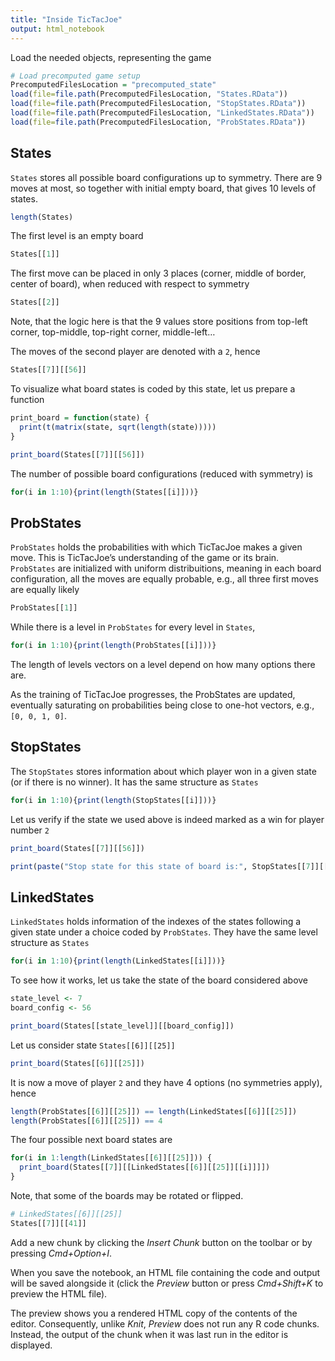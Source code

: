 ```yaml
---
title: "Inside TicTacJoe"
output: html_notebook
---
```

Load the needed objects, representing the game
```r
# Load precomputed game setup
PrecomputedFilesLocation = "precomputed_state"
load(file=file.path(PrecomputedFilesLocation, "States.RData"))
load(file=file.path(PrecomputedFilesLocation, "StopStates.RData"))
load(file=file.path(PrecomputedFilesLocation, "LinkedStates.RData"))
load(file=file.path(PrecomputedFilesLocation, "ProbStates.RData"))
```

## States

`States` stores all possible board configurations up to symmetry. There are 9 moves at most, so together with initial empty board, that gives 10 levels of states.
```r
length(States)
```
The first level is an empty board
```r
States[[1]]
```
The first move can be placed in only 3 places (corner, middle of border, center of board), when reduced with respect to symmetry
```r
States[[2]]
```
Note, that the logic here is that the 9 values store positions from top-left corner, top-middle, top-right corner, middle-left...

The moves of the second player are denoted with a `2`, hence
```r
States[[7]][[56]]
```
To visualize what board states is coded by this state, let us prepare a function
```r
print_board = function(state) {
  print(t(matrix(state, sqrt(length(state)))))
}

print_board(States[[7]][[56]])
```

The number of possible board configurations (reduced with symmetry) is
```r
for(i in 1:10){print(length(States[[i]]))}
```

## ProbStates

`ProbStates` holds the probabilities with which TicTacJoe makes a given move. This is TicTacJoe's understanding of the game or its brain. `ProbStates` are initialized with uniform distribuitions, meaning in each board configuration, all the moves are equally probable, e.g., all three first moves are equally likely
```r
ProbStates[[1]]
```
While there is a level in `ProbStates` for every level in `States`,
```r
for(i in 1:10){print(length(ProbStates[[i]]))}
```
The length of levels vectors on a level depend on how many options there are.

As the training of TicTacJoe progresses, the ProbStates are updated, eventually saturating on probabilities being close to one-hot vectors, e.g., `[0, 0, 1, 0]`.

## StopStates

The `StopStates` stores information about which player won in a given state (or if there is no winner). It has the same structure as `States`
```r
for(i in 1:10){print(length(StopStates[[i]]))}
```

Let us verify if the state we used above is indeed marked as a win for player number `2`
```r
print_board(States[[7]][[56]])

print(paste("Stop state for this state of board is:", StopStates[[7]][[56]]))
```

## LinkedStates

`LinkedStates` holds information of the indexes of the states following a given state under a choice coded by `ProbStates`. They have the same level structure as `States`
```r
for(i in 1:10){print(length(LinkedStates[[i]]))}
```

To see how it works, let us take the state of the board considered above
```r
state_level <- 7
board_config <- 56

print_board(States[[state_level]][[board_config]])
```

Let us consider state `States[[6]][[25]]`
```r
print_board(States[[6]][[25]])
```
It is now a move of player `2` and they have 4 options (no symmetries apply), hence
```r
length(ProbStates[[6]][[25]]) == length(LinkedStates[[6]][[25]])
length(ProbStates[[6]][[25]]) == 4
```
The four possible next board states are
```r
for(i in 1:length(LinkedStates[[6]][[25]])) {
  print_board(States[[7]][[LinkedStates[[6]][[25]][[i]]]])
}
```
Note, that some of the boards may be rotated or flipped.
```r
# LinkedStates[[6]][[25]]
States[[7]][[41]]
```


Add a new chunk by clicking the *Insert Chunk* button on the toolbar or by pressing *Cmd+Option+I*.

When you save the notebook, an HTML file containing the code and output will be saved alongside it (click the *Preview* button or press *Cmd+Shift+K* to preview the HTML file). 

The preview shows you a rendered HTML copy of the contents of the editor. Consequently, unlike *Knit*, *Preview* does not run any R code chunks. Instead, the output of the chunk when it was last run in the editor is displayed.

